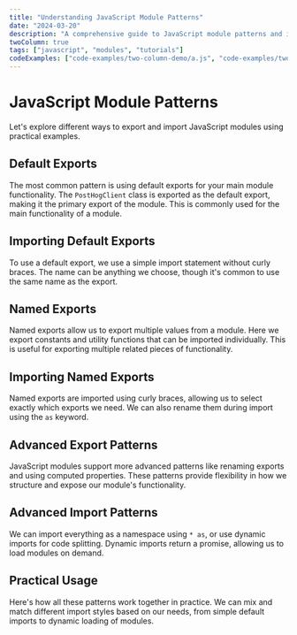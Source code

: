 ```yaml
---
title: "Understanding JavaScript Module Patterns"
date: "2024-03-20"
description: "A comprehensive guide to JavaScript module patterns and imports/exports"
twoColumn: true
tags: ["javascript", "modules", "tutorials"]
codeExamples: ["code-examples/two-column-demo/a.js", "code-examples/two-column-demo/b.js"]
---
```




# JavaScript Module Patterns

Let's explore different ways to export and import JavaScript modules using practical examples.

<CodeReference
  file="code-examples/two-column-demo/a.js"
  description="Default export of a PostHog client class"
  language="javascript"
  lines="1-8">

## Default Exports

The most common pattern is using default exports for your main module functionality. The `PostHogClient` class is exported as the default export, making it the primary export of the module. This is commonly used for the main functionality of a module.
</CodeReference>

## Importing Default Exports

<CodeReference
  file="code-examples/two-column-demo/b.js"
  description="Importing the default export"
  language="javascript"
  lines="1-2">

To use a default export, we use a simple import statement without curly braces. The name can be anything we choose, though it's common to use the same name as the export.
</CodeReference>

<CodeReference
  file="code-examples/two-column-demo/a.js"
  description="Named exports for constants and functions"
  language="javascript"
  lines="10-19">


## Named Exports

Named exports allow us to export multiple values from a module. Here we export constants and utility functions that can be imported individually. This is useful for exporting multiple related pieces of functionality.
</CodeReference>

<CodeReference
  file="code-examples/two-column-demo/b.js"
  description="Importing named exports"
  language="javascript"
  lines="3-4">


## Importing Named Exports

Named exports are imported using curly braces, allowing us to select exactly which exports we need. We can also rename them during import using the `as` keyword.
</CodeReference>

<CodeReference
  file="code-examples/two-column-demo/a.js"
  description="Export with renaming and computed properties"
  language="javascript"
  lines="21-35">

## Advanced Export Patterns

JavaScript modules support more advanced patterns like renaming exports and using computed properties. These patterns provide flexibility in how we structure and expose our module's functionality.
</CodeReference>

<CodeReference
  file="code-examples/two-column-demo/b.js"
  description="Using namespace imports and dynamic imports"
  language="javascript"
  lines="6-8, 15-17">

## Advanced Import Patterns

We can import everything as a namespace using `* as`, or use dynamic imports for code splitting. Dynamic imports return a promise, allowing us to load modules on demand.
</CodeReference>

<CodeReference
  file="code-examples/two-column-demo/b.js"
  description="Putting it all together"
  language="javascript"
  lines="19-42">

## Practical Usage

Here's how all these patterns work together in practice. We can mix and match different import styles based on our needs, from simple default imports to dynamic loading of modules.
</CodeReference>
